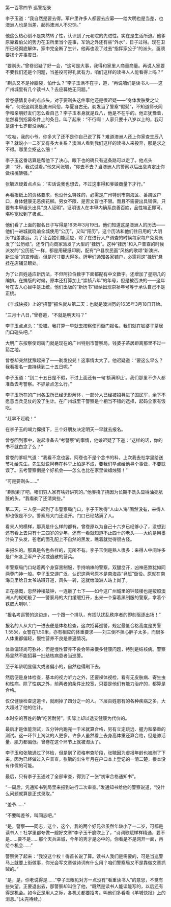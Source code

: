 

第一百零四节 巡警招录

李子玉道：“我自然是要去得。军户里许多人都要去应募――给大明也是当差，也澳洲人也是当差，起码澳洲人不欠饷。”

他这么热心倒不是突然转了性，认识到了元老院的先进性。实在是生活所迫。他爹原靠着伯父的势力在卫所里当个差事，军饷之外还有些“外水”，日子过得。现在卫所已经彻底解体，家中完全断了生计，他再也没了过去“指挥家公子”的派头，亟须要找个差事度日。

“要剃头。”曾卷迟疑了好一会，“这可是大事，我得和家里人商量商量。再说人家要不要我们还是个问题，当差役可得孔武有力，咱们这样的读书人人能看得上吗？”

“剃头又不是掉脑袋，怕什么？”李子玉满不在乎，道，“再说咱们是读书人――这广州城里有几个读书人？去应募绝无问题。”

曾卷感情复杂的点点头，对于要剃头这件事他还是很迟疑――“身体发肤受之父母”，何况这剃发是澳洲风俗，华夏自古无。剃发当了警察“假髡”，不知道师长同学和亲朋好友们怎么看自己？李子玉本身就是丘八，他是不在乎的。他正犹豫着，忽然看到招募条件上的条目，叫了起来：“不行啊！人家只要十八岁以上的，我可是连十七岁都没满呢。”

“哎呦，我的小爷。你多大了还不是你自己说了算？难道澳洲人还上你家查生辰八字？就说小一二岁又有多大关系？澳洲人看到我们这样的读书人来投奔，那是求之不得。哪里会抠这么细！”

李子玉这番话算是帮他下了决心，眼下也的确只有这条路可以走了。他点头道：“好，我试试看。”他又问张毓，“你去不去？当澳洲人的警察以后出息肯定比你做核桃酥强。”

张毓迟疑着点点头：“实话说我也想去，不过这事得和爹娘商量下才行。”

再看报纸上的资格要求，也没什么特殊的，必需是广州特别市南海区、番禺区户口，身体健康无恶疾花柳。男女不限、是否文盲也不限。而且不需要出具铺保，只要有本甲组头出具“良人证明”。证明该人在本甲内确系良善百姓，品性端正即可。堪称宽松到了极点。

他们看了上面的报名日子写得是1635年3月19日。他们知道这是澳洲人的历法――他们一进城就晓谕全城使用“公历”，又叫“阳历”。这个历法和他们往日用的“大明历”相差甚远。为了让百姓们能适应，除了在进行入户调查的时候每家每户免费派发了“公历纸”。还专门向商家派发了大型的“挂历”。这种“挂历”和入户普查的时候派发的“公历纸”一样，都是用硬纸印刷，配有“户县农民画”风格的歌颂“新澳洲、新生活”的宣传画。但是尺寸要大得多。牌甲们通知各家铺户，必需将这“挂历”悬挂在店铺显眼处。

为了让百姓适应新历法，不但阿拉伯数字下面都配有中文数字。还增加了星期几的编排。在排版的时候，原本还打算加上“崇祯八年”的年号，但是被否决的――这年号在古人心目中是正统，他们出版的“新历书”继续出现崇祯年号等于承认自己不是正统。

《羊城快报》上的“招警”报名就从第二天：也就是澳洲历的1635年3月18日开始。

“三月十八日，”曾卷道，“不就是明天吗？”

李子玉点点头：“没错。我打算一早就去按察使司衙门报名。我们就在钱婆子茶居门口碰头吧。”

大明广东按察使司衙门就是现在的广州特别市警察局，钱婆子茶居距离那里不过一箭之地。

曾卷却突然犹豫起来了――剃发投髡！这事情太大了。他迟疑道：“要这么早么？我看报名一直持续到二十五日呢。”

李子玉道：“到二十五日是不假，不过上面还有一句‘额满即止’。我们那里不少人都准备去考警察。不抓紧点怎么行。”

李子玉所在的广州各卫所已经无形解体，一部分人已经被招募进了国民军，余下不愿意当兵见仗的没了生计。在广州城里干警察是个相当不错的选择，起码全家有饭吃。

“赶早不赶晚！”

在李子玉的竭力撺掇下，三个好朋友决定明天一早就去报名。

曾卷回到家中，说起准备去“考警察”的事情，他娘迟疑了下道：“这样的话，你的书不就白念了么？”

曾卷的爹叹气道：“我看不念也罢。阿卷也不是个念书的料，上次我去社学里给送节礼给先生。先生就说阿卷在科举上怕是不成，要我们早点给他寻个事做，不要耽误了。去考警察倒是个好机会――怎么也比在家里做蜡烛强！”

“可是要剃头……”

“剃就剃了吧，咱们穷人家有啥好讲究的。”他爹挠了挠因为长期不洗头显得油亮肮脏的头。“我看剃了还清爽些。”

第二天，三人便一起到了市警察局门口，李子玉吹得“人山人海”固然没有，来得人却也很是不少。警察局大门还没开。门口已经站满了人。

看来人的模样，那真是什么样的都有。曾卷原以为自己十六岁已经够小了，没想到还有看上去只有十三四岁的少年，还有一看就知道不止四十的老头――大约是用墨汁染了头发，苍老的面孔配上不自然的黑发，瞧着就觉得很古怪。

来报名的。那真是各色各样的，无所不有。李子玉倒是熟人很多：来得人中间许多是广州各卫军户子弟或逃散的营兵。

市警察局门口站着两个身穿黑制服，手持哨棒的警察，双腿岔开，凶神恶煞犹如同两尊门神一般。李子玉交游广泛，认识这两号原本是南海县“皂班”衙役。原就在南海县里给县太爷站班开道，风头一转，这就给澳洲人站上岗了。

正在感慨，忽然钟楼敲钟，一连敲了七下――如今这广州城里的钟鼓楼也是按照澳洲人的规矩敲了――警察局的大门缓缓打开，出来一个穿着黑制服的警察，拿着个铁皮大喇叭：

“报名考巡警的这边走，一个跟一个排队，有插队扰乱秩序者的即刻驱逐出场！”

报名的人从大门一进去便是体格检查，这次招募巡警，规定最低合格高度是男警1.55米，女警在1.50米，亦有相应的体重要求――刘三倒不担心胖子太多，而很多人体重都偏轻，慢性营养不良是普遍情况。

体重偏轻尚可弥补，但是慢性营养不良会带来很多健康问题，特别是结核病。警察局显然不能招募一批结核病患者当巡警。

至于年龄明显偏大或者偏小的，自然也得刷下去。

然后便是身体检查，基本的视力听力之外，还要裸体视检，看有无皮肤病、寄生虫和性病。除了性病之外，前两者的条件比较宽，只要是他们有能力治疗的，都算是合格。

仅仅健康检查这道卡，就刷掉了四分之一的人。下层百姓患有的各种疾病之多，大大超过了他的估计。

本时空的百姓的确“吃苦耐劳”，实际上却以透支健康为代价的。

最后才是体能测试，五分钟内跑完一千米就算合格，另有立定跳远、握力和举重的测试。这一环节上淘汰的人更多，许多人虽然看上去身高体重还算合格，但是肺活量、肌力都偏低。曾卷在这个环节上就被淘汰了。

李子玉和张毓通过了体检，但是到了资格审查阶段，张毓因为虚报年龄也被刷了下来。因为已经做过入户普查，张毓的出生年月在户口本上登记的一清二楚，根本没有作假的可能。

最后，只有李子玉通过了全部审查，得到了一张“初审合格通知书”。

“一周后，凭通知书到局里来报到进行二次审查。”发通知书给他的警察说道，“没什么问题就算是正式录取。”

“差爷……”

“不要叫差爷，叫同志吧。”

“是，警察――同志，这个，这个，我的两个好兄弟虽然年龄小了一二岁，可都是读书人！社学里都夸做一艘好文章”李子玉干脆吹上了，“诗词歌赋样样精通，要不是……要不是……那个天兵进城，今年的秀才是必中的。你看是不是网开一面，再给个机会……”

警察笑了起来：“我没这个权！得首长说了算。读书人我们是需要的，可是当巡警马上就要上街做事，你光会写文章做诗词有什么用？咱们警察局又不是靠做文章抓贼的。”

“是，是，你老说得是……”李子玉眼见对方一点没有“看重读书人”的意思，不觉有些失望。正要退出去，那警察却叫住了他，“既然是读书人能读能写的，以后还有得是机会。如今正是用人之际，各机关都要招考。叫他们多看看《羊城快报》上的消息。”(未完待续。)

